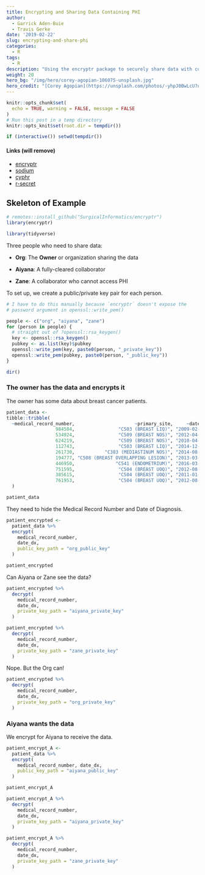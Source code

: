 ```yaml
---
title: Encrypting and Sharing Data Containing PHI
author: 
  - Garrick Aden-Buie
  - Travis Gerke
date: '2019-02-22'
slug: encrypting-and-share-phi
categories:
  - R
tags:
  - R
description: "Using the encryptr package to securely share data with collaborators"
weight: 20
hero_bg: "/img/hero/corey-agopian-106075-unsplash.jpg"
hero_credit: "[Corey Agopian](https://unsplash.com/photos/-yhpJ0BwLcU?utm_source=unsplash&utm_medium=referral&utm_content=creditCopyText) on Unsplash"
---
```


```r
knitr::opts_chunk$set(
  echo = TRUE, warning = FALSE, message = FALSE
)
# Run this post in a temp directory
knitr::opts_knit$set(root.dir = tempdir())

if (interactive()) setwd(tempdir())
```

<!-- Links -->

#### Links (will remove)

[encryptr]: https://github.com/SurgicalInformatics/encryptr
[sodium]:   https://cran.r-project.org/web/packages/sodium/vignettes/intro.html
[cyphr]:    https://github.com/ropensci/cyphr
[r-secret]: https://github.com/gaborcsardi/secret

- [encryptr]
- [sodium]
- [cyphr]
- [r-secret]

## Skeleton of Example

```r
# remotes::install_github("SurgicalInformatics/encryptr")
library(encryptr)
```

```r
library(tidyverse)
```

Three people who need to share data:

* **Org**: The **Owner** or organization sharing the data

* **Aiyana**: A fully-cleared collaborator

* **Zane**: A collaborator who cannot access PHI

To set up, we create a public/private key pair for each person.

```r
# I have to do this manually because `encryptr` doesn't expose the
# password argument in openssl::write_pem()

people <- c("org", "aiyana", "zane")
for (person in people) {
  # straight out of ?openssl::rsa_keygen()
  key <- openssl::rsa_keygen()
  pubkey <- as.list(key)$pubkey
  openssl::write_pem(key, paste0(person, "_private_key"))
  openssl::write_pem(pubkey, paste0(person, "_public_key"))
}

dir()
```

### The owner has the data and encrypts it

The owner has some data about breast cancer patients.

```r
patient_data <- 
tibble::tribble(
  ~medical_record_number,                      ~primary_site,     ~date_dx,
                  984584,                "C503 (BREAST LIQ)", "2009-02-01",
                  534924,                "C509 (BREAST NOS)", "2012-04-13",
                  624219,                "C509 (BREAST NOS)", "2010-04-25",
                  112743,                "C503 (BREAST LIQ)", "2014-12-03",
                  261730,           "C383 (MEDIASTINUM NOS)", "2014-08-27",
                  194777, "C508 (BREAST OVERLAPPING LESION)", "2013-03-18",
                  446950,               "C541 (ENDOMETRIUM)", "2016-03-28",
                  751595,                "C504 (BREAST UOQ)", "2012-08-18",
                  385615,                "C504 (BREAST UOQ)", "2011-01-08",
                  761953,                "C504 (BREAST UOQ)", "2012-08-08"
  )
```

```r
patient_data
```

They need to hide the Medical Record Number and Date of Diagnosis.

```r
patient_encrypted <- 
  patient_data %>% 
  encrypt(
    medical_record_number,
    date_dx,
    public_key_path = "org_public_key"
  )

patient_encrypted
```

Can Aiyana or Zane see the data?

```r
patient_encrypted %>% 
  decrypt(
    medical_record_number,
    date_dx,
    private_key_path = "aiyana_private_key"
  )

patient_encrypted %>% 
  decrypt(
    medical_record_number,
    date_dx,
    private_key_path = "zane_private_key"
  )
```

Nope.
But the Org can!

```r
patient_encrypted %>% 
  decrypt(
    medical_record_number,
    date_dx,
    private_key_path = "org_private_key"
  )
```

### Aiyana wants the data

We encrypt for Aiyana to receive the data.

```r
patient_encrypt_A <- 
  patient_data %>% 
  encrypt(
    medical_record_number, date_dx,
    public_key_path = "aiyana_public_key"
  )

patient_encrypt_A
```

```r
patient_encrypt_A %>% 
  decrypt(
    medical_record_number,
    date_dx,
    private_key_path = "aiyana_private_key"
  )

patient_encrypt_A %>% 
  decrypt(
    medical_record_number,
    date_dx,
    private_key_path = "zane_private_key"
  )
```